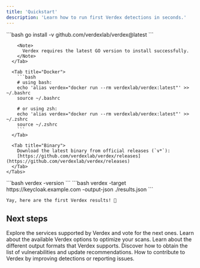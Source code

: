 ```yaml
---
title: 'Quickstart'
description: 'Learn how to run first Verdex detections in seconds.'
---
```


<Steps>
  <Step title="Install Verdex">
    <Tabs>
      <Tab title="Go">
        ```bash
        go install -v github.com/verdexlab/verdex@latest
        ```

        <Note>
          Verdex requires the latest GO version to install successfully.
        </Note>
      </Tab>

      <Tab title="Docker">
        ```bash
        # using bash:
        echo 'alias verdex="docker run --rm verdexlab/verdex:latest"' >> ~/.bashrc
        source ~/.bashrc

        # or using zsh:
        echo 'alias verdex="docker run --rm verdexlab/verdex:latest"' >> ~/.zshrc
        source ~/.zshrc
        ```
      </Tab>

      <Tab title="Binary">
        Download the latest binary from official releases (`v*`): 
        [https://github.com/verdexlab/verdex/releases](https://github.com/verdexlab/verdex/releases)
      </Tab>
    </Tabs>
  </Step>

  <Step title="Check Verdex installation">
    ```bash
    verdex -version
    ```
  </Step>

  <Step title="Run version detection">
    ```bash
    verdex -target https://keycloak.example.com -output-json ./results.json
    ```

    Yay, here are the first Verdex results! 🎉
  </Step>
</Steps>

## Next steps

<CardGroup>
  <Card title="Products" icon="crosshairs-simple" href="/essentials/products">
    Explore the services supported by Verdex and vote for the next ones.
  </Card>

  <Card title="Detection Options" icon="wrench" href="/essentials/options">
    Learn about the available Verdex options to optimize your scans.
  </Card>

  <Card title="Output Formats" icon="right-from-bracket" href="/essentials/output">
    Learn about the different output formats that Verdex supports.
  </Card>

  <Card title="Vulnerabilities" icon="light-emergency-on" href="/expert/vulnerabilities">
    Discover how to obtain the list of vulnerabilities and update recommendations.
  </Card>

  <Card title="Contribute" icon="lightbulb" href="/contribute/introduction">
    How to contribute to Verdex by improving detections or reporting issues.
  </Card>
</CardGroup>